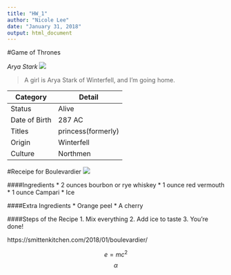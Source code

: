 ```yaml
---
title: "HW_1"
author: "Nicole Lee"
date: "January 31, 2018"
output: html_document
---
```


#Game of Thrones

*Arya Stark*
![](http://ksassets.timeincuk.net/wp/uploads/sites/55/2017/07/Arya-920x584.png)

> A girl is Arya Stark of Winterfell, and I'm going home.

Category|Detail
---|---
Status|Alive
Date of Birth|287 AC
Titles|princess(formerly)
Origin|Winterfell
Culture|Northmen

#Receipe for Boulevardier
![](https://farm5.staticflickr.com/4614/38757957455_89673d5e59_z.jpg)

####Ingredients
* 2 ounces bourbon or rye whiskey
* 1 ounce red vermouth
* 1 ounce Campari
* Ice

####Extra Ingredients
* Orange peel 
* A cherry

####Steps of the Recipe
1. Mix everything
2. Add ice to taste
3. You're done!

https://smittenkitchen.com/2018/01/boulevardier/

$$e  = mc^2$$
$$\alpha$$





